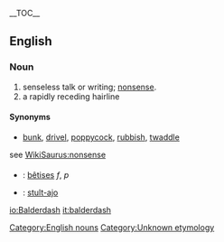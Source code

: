 {{wikipedia}}
__TOC__
==English==
===Noun===
[[Category:English nouns]]
# senseless talk or writing; [[nonsense]].
# a rapidly receding hairline
====Synonyms====
*[[bunk]], [[drivel]], [[poppycock]], [[rubbish]], [[twaddle]]
see [[WikiSaurus:nonsense]]

===={{trans}}====

* {{fr}} : [[bêtise]]s ''f'', ''p''
* {{io}} : [[stulto|stult-ajo]]

[[Category:Unknown etymology]]<!--SOED-->

[[io:Balderdash]]
[[it:balderdash]]